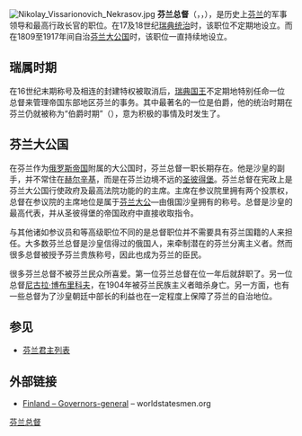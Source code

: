 [[File:Nikolay_Vissarionovich_Nekrasov.jpg|thumb]]
'''芬兰总督'''（{{lang-fi|Suomen kenraalikuvernööri}}，{{lang-sv|Generalguvernör över Finland}}，{{lang-ru|Генерал-губернатор Финляндии}}），是历史上[[芬兰|芬兰]]的军事领导和最高行政长官的职位。在17及18世纪[[瑞属芬兰|瑞典统治]]时，该职位不定期地设立。而在1809至1917年间自治[[芬兰大公国|芬兰大公国]]时，该职位一直持续地设立。

== 瑞属时期 ==
在16世纪末期{{le|芬兰公爵|Duke of Finland}}称号及相连的封建特权被取消后，[[瑞典君主|瑞典国王]]不定期地特别任命一位总督来管理帝国东部地区芬兰的事务。其中最著名的一位是{{le|佩尔·布拉赫|Per Brahe the Younger}}伯爵，他的统治时期在芬兰仍就被称为“伯爵时期”（{{lang|fi|kreivin aikaan}}），意为积极的事情及时发生了。

== 芬兰大公国 ==
在芬兰作为[[俄罗斯帝国|俄罗斯帝国]]附属的大公国时，芬兰总督一职长期存在。他是沙皇的副手，并不常住在[[赫尔辛基|赫尔辛基]]，而是在芬兰边境不远的[[圣彼得堡|圣彼得堡]]。芬兰总督在宪政上是芬兰大公国行使政府及最高法院功能的{{le|芬兰参议院|Senate of Finland}}的主席。主席在参议院里拥有两个投票权，总督在参议院的主席地位是属于[[芬兰大公|芬兰大公]]—由俄国沙皇拥有的称号。总督是沙皇的最高代表，并从圣彼得堡的帝国政府中直接收取指令。

与其他诸如参议员和{{le|政务部长秘书|Minister–Secretary of State for Finland}}等高级职位不同的是总督职位并不需要具有芬兰国籍的人来担任。大多数芬兰总督是沙皇信得过的俄国人，来牵制潜在的芬兰分离主义者。然而很多总督被授予芬兰贵族称号，因此也成为芬兰的臣民。

很多芬兰总督不被芬兰民众所喜爱。第一位芬兰总督在位一年后就辞职了。另一位总督[[尼古拉·博布里科夫|尼古拉·博布里科夫]]，在1904年被芬兰民族主义者{{le|尤金·绍曼|Eugen Schauman}}暗杀身亡。另一方面，也有一些总督为了沙皇朝廷中部长的利益也在一定程度上保障了芬兰的自治地位。

== 参见 ==
* [[芬兰君主列表|芬兰君主列表]]

== 外部链接 ==
{{commonscat|Governor-Generals of Finland}}
* [https://www.worldstatesmen.org/Finland.html Finland – Governors-general] {{Wayback|url=https://www.worldstatesmen.org/Finland.html |date=20180620153442 }} – worldstatesmen.org {{en}}

[[Category:芬兰总督|]]